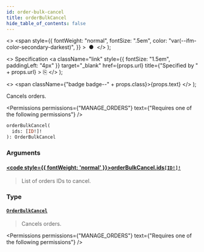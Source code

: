 ```yaml
---
id: order-bulk-cancel
title: orderBulkCancel
hide_table_of_contents: false
---
```


  <>
    <span
      style={{
        fontWeight: "normal",
        fontSize: ".5em",
        color: "var(--ifm-color-secondary-darkest)",
      }}
    >
      &nbsp;●&nbsp;
    </span>
  </>
);

  <>
    Specification
    <a
      className="link"
      style={{ fontSize: "1.5em", paddingLeft: "4px" }}
      target="\_blank"
      href={props.url}
      title={"Specified by " + props.url}
    >
      ⎘
    </a>
  </>
);

  <>
    <span className={"badge badge--" + props.class}>{props.text}</span>
  </>
);

Cancels orders.

<Permissions
  permissions={"MANAGE_ORDERS"}
  text={"Requires one of the following permissions"}
/>

```graphql
orderBulkCancel(
  ids: [ID!]!
): OrderBulkCancel
```

### Arguments

#### [<code style={{ fontWeight: 'normal' }}>orderBulkCancel.<b>ids</b></code>](#)<Bullet />[`[ID!]!`](../../../api-reference/miscellaneous/scalars/id) <Badge class="secondary" text="non-null"/> <Badge class="secondary" text="scalar"/> <Badge class="secondary" text="miscellaneous"/>

> List of orders IDs to cancel.

### Type

#### [`OrderBulkCancel`](../../../api-reference/orders/objects/order-bulk-cancel) <Badge class="secondary" text="object"/> <Badge class="secondary" text="orders"/>

> Cancels orders.

<Permissions
  permissions={"MANAGE_ORDERS"}
  text={"Requires one of the following permissions"}
/>

>

